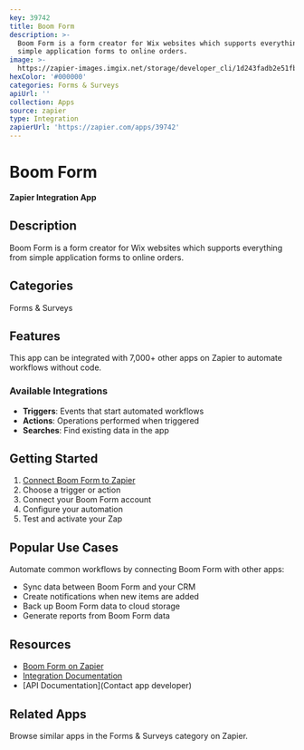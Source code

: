 ```yaml
---
key: 39742
title: Boom Form
description: >-
  Boom Form is a form creator for Wix websites which supports everything from
  simple application forms to online orders.
image: >-
  https://zapier-images.imgix.net/storage/developer_cli/1d243fadb2e51fb591895edae96602cd_3.png?auto=format%2Ccompress&ixlib=python-3.0.0&q=50
hexColor: '#000000'
categories: Forms & Surveys
apiUrl: ''
collection: Apps
source: zapier
type: Integration
zapierUrl: 'https://zapier.com/apps/39742'
---
```

# Boom Form

**Zapier Integration App**

## Description

Boom Form is a form creator for Wix websites which supports everything from simple application forms to online orders.

## Categories

Forms & Surveys

## Features

This app can be integrated with 7,000+ other apps on Zapier to automate workflows without code.

### Available Integrations

- **Triggers**: Events that start automated workflows
- **Actions**: Operations performed when triggered
- **Searches**: Find existing data in the app

## Getting Started

1. [Connect Boom Form to Zapier](https://zapier.com/apps/39742)
2. Choose a trigger or action
3. Connect your Boom Form account
4. Configure your automation
5. Test and activate your Zap

## Popular Use Cases

Automate common workflows by connecting Boom Form with other apps:

- Sync data between Boom Form and your CRM
- Create notifications when new items are added
- Back up Boom Form data to cloud storage
- Generate reports from Boom Form data

## Resources

- [Boom Form on Zapier](https://zapier.com/apps/39742)
- [Integration Documentation](https://zapier.com/apps/39742/integrations)
- [API Documentation](Contact app developer)

## Related Apps

Browse similar apps in the Forms & Surveys category on Zapier.
